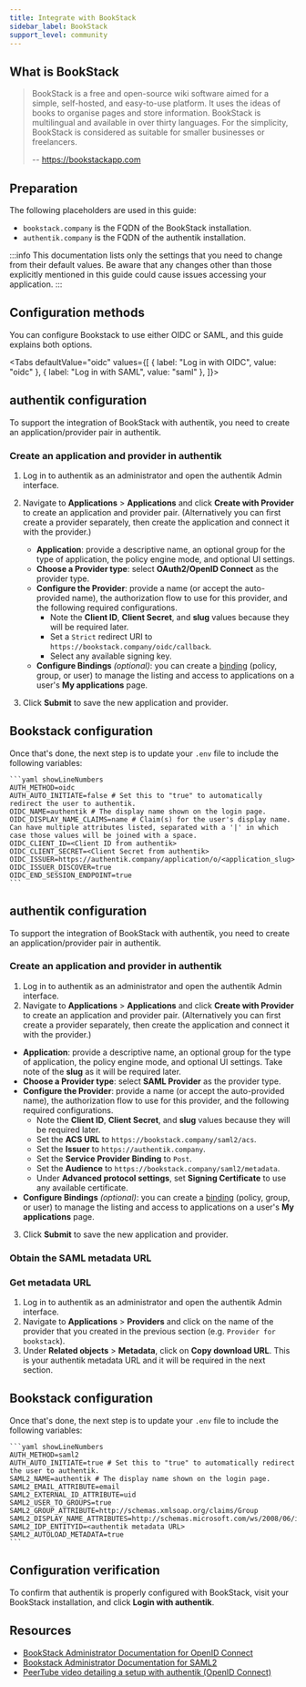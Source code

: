 ```yaml
---
title: Integrate with BookStack
sidebar_label: BookStack
support_level: community
---
```



## What is BookStack

> BookStack is a free and open-source wiki software aimed for a simple, self-hosted, and easy-to-use platform. It uses the ideas of books to organise pages and store information. BookStack is multilingual and available in over thirty languages. For the simplicity, BookStack is considered as suitable for smaller businesses or freelancers.
>
> -- https://bookstackapp.com

## Preparation

The following placeholders are used in this guide:

- `bookstack.company` is the FQDN of the BookStack installation.
- `authentik.company` is the FQDN of the authentik installation.

:::info
This documentation lists only the settings that you need to change from their default values. Be aware that any changes other than those explicitly mentioned in this guide could cause issues accessing your application.
:::

## Configuration methods

You can configure Bookstack to use either OIDC or SAML, and this guide explains both options.

<Tabs
  defaultValue="oidc"
  values={[
    { label: "Log in with OIDC", value: "oidc" },
    { label: "Log in with SAML", value: "saml" },
  ]}>
  <TabItem value="oidc">

## authentik configuration

To support the integration of BookStack with authentik, you need to create an application/provider pair in authentik.

### Create an application and provider in authentik

1. Log in to authentik as an administrator and open the authentik Admin interface.
2. Navigate to **Applications** > **Applications** and click **Create with Provider** to create an application and provider pair. (Alternatively you can first create a provider separately, then create the application and connect it with the provider.)
    - **Application**: provide a descriptive name, an optional group for the type of application, the policy engine mode, and optional UI settings.
    - **Choose a Provider type**: select **OAuth2/OpenID Connect** as the provider type.
    - **Configure the Provider**: provide a name (or accept the auto-provided name), the authorization flow to use for this provider, and the following required configurations.
        - Note the **Client ID**, **Client Secret**, and **slug** values because they will be required later.
        - Set a `Strict` redirect URI to `https://bookstack.company/oidc/callback`.
        - Select any available signing key.
    - **Configure Bindings** _(optional)_: you can create a [binding](/docs/add-secure-apps/flows-stages/bindings/) (policy, group, or user) to manage the listing and access to applications on a user's **My applications** page.

3. Click **Submit** to save the new application and provider.

## Bookstack configuration

Once that's done, the next step is to update your `.env` file to include the following variables:

    ```yaml showLineNumbers
    AUTH_METHOD=oidc
    AUTH_AUTO_INITIATE=false # Set this to "true" to automatically redirect the user to authentik.
    OIDC_NAME=authentik # The display name shown on the login page.
    OIDC_DISPLAY_NAME_CLAIMS=name # Claim(s) for the user's display name. Can have multiple attributes listed, separated with a '|' in which case those values will be joined with a space.
    OIDC_CLIENT_ID=<Client ID from authentik>
    OIDC_CLIENT_SECRET=<Client Secret from authentik>
    OIDC_ISSUER=https://authentik.company/application/o/<application_slug>
    OIDC_ISSUER_DISCOVER=true
    OIDC_END_SESSION_ENDPOINT=true
    ```

</TabItem>

  <TabItem value="saml">

## authentik configuration

To support the integration of BookStack with authentik, you need to create an application/provider pair in authentik.

### Create an application and provider in authentik

1. Log in to authentik as an administrator and open the authentik Admin interface.
2. Navigate to **Applications** > **Applications** and click **Create with Provider** to create an application and provider pair. (Alternatively you can first create a provider separately, then create the application and connect it with the provider.)

- **Application**: provide a descriptive name, an optional group for the type of application, the policy engine mode, and optional UI settings. Take note of the **slug** as it will be required later.
- **Choose a Provider type**: select **SAML Provider** as the provider type.
- **Configure the Provider**: provide a name (or accept the auto-provided name), the authorization flow to use for this provider, and the following required configurations.
    - Note the **Client ID**, **Client Secret**, and **slug** values because they will be required later.
    - Set the **ACS URL** to `https://bookstack.company/saml2/acs`.
    - Set the **Issuer** to `https://authentik.company`.
    - Set the **Service Provider Binding** to `Post`.
    - Set the **Audience** to `https://bookstack.company/saml2/metadata`.
    - Under **Advanced protocol settings**, set **Signing Certificate** to use any available certificate.
- **Configure Bindings** _(optional)_: you can create a [binding](/docs/add-secure-apps/flows-stages/bindings/) (policy, group, or user) to manage the listing and access to applications on a user's **My applications** page.

3. Click **Submit** to save the new application and provider.

### Obtain the SAML metadata URL

### Get metadata URL

1. Log in to authentik as an administrator and open the authentik Admin interface.
2. Navigate to **Applications** > **Providers** and click on the name of the provider that you created in the previous section (e.g. `Provider for bookstack`).
3. Under **Related objects** > **Metadata**, click on **Copy download URL**. This is your authentik metadata URL and it will be required in the next section.

## Bookstack configuration

Once that's done, the next step is to update your `.env` file to include the following variables:

    ```yaml showLineNumbers
    AUTH_METHOD=saml2
    AUTH_AUTO_INITIATE=true # Set this to "true" to automatically redirect the user to authentik.
    SAML2_NAME=authentik # The display name shown on the login page.
    SAML2_EMAIL_ATTRIBUTE=email
    SAML2_EXTERNAL_ID_ATTRIBUTE=uid
    SAML2_USER_TO_GROUPS=true
    SAML2_GROUP_ATTRIBUTE=http://schemas.xmlsoap.org/claims/Group
    SAML2_DISPLAY_NAME_ATTRIBUTES=http://schemas.microsoft.com/ws/2008/06/identity/claims/windowsaccountname
    SAML2_IDP_ENTITYID=<authentik metadata URL>
    SAML2_AUTOLOAD_METADATA=true
    ```

</TabItem>
</Tabs>

## Configuration verification

To confirm that authentik is properly configured with BookStack, visit your BookStack installation, and click **Login with authentik**.

## Resources

- [BookStack Administrator Documentation for OpenID Connect](https://www.bookstackapp.com/docs/admin/oidc-auth/)
- [Bookstack Administrator Documentation for SAML2](https://www.bookstackapp.com/docs/admin/saml2-auth/)
- [PeerTube video detailing a setup with authentik (OpenID Connect)](https://foss.video/w/a744K8GxFF1LqBFSadAsuV)
